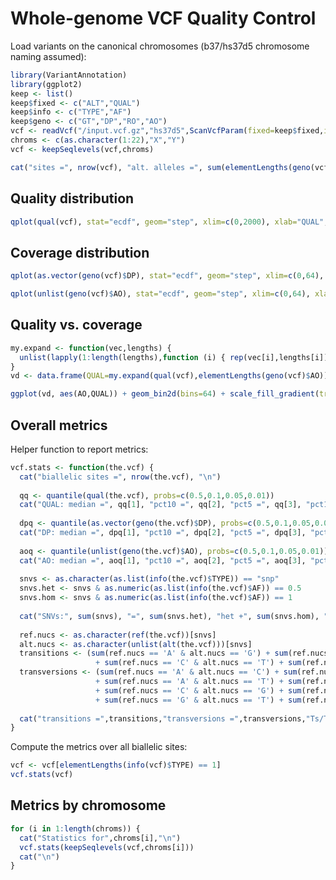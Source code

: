 Whole-genome VCF Quality Control
========================================================

Load variants on the canonical chromosomes (b37/hs37d5 chromosome naming assumed):

```r
library(VariantAnnotation)
library(ggplot2)
keep <- list()
keep$fixed <- c("ALT","QUAL")
keep$info <- c("TYPE","AF")
keep$geno <- c("GT","DP","RO","AO")
vcf <- readVcf("/input.vcf.gz","hs37d5",ScanVcfParam(fixed=keep$fixed,info=keep$info,geno=keep$geno))
chroms <- c(as.character(1:22),"X","Y")
vcf <- keepSeqlevels(vcf,chroms)

cat("sites =", nrow(vcf), "alt. alleles =", sum(elementLengths(geno(vcf)$AO)))
```

## Quality distribution

```r
qplot(qual(vcf), stat="ecdf", geom="step", xlim=c(0,2000), xlab="QUAL", ylab="CDF")
```

## Coverage distribution

```r
qplot(as.vector(geno(vcf)$DP), stat="ecdf", geom="step", xlim=c(0,64), xlab="DP", ylab="CDF")
```

```r
qplot(unlist(geno(vcf)$AO), stat="ecdf", geom="step", xlim=c(0,64), xlab="AO", ylab="CDF")
```

## Quality vs. coverage

```r
my.expand <- function(vec,lengths) {
  unlist(lapply(1:length(lengths),function (i) { rep(vec[i],lengths[i]) } ))
}
vd <- data.frame(QUAL=my.expand(qual(vcf),elementLengths(geno(vcf)$AO)),AO=unlist(geno(vcf)$AO))

ggplot(vd, aes(AO,QUAL)) + geom_bin2d(bins=64) + scale_fill_gradient(trans="sqrt") + xlim(0,64) + ylim(0,2000)
```

## Overall metrics

Helper function to report metrics:

```r
vcf.stats <- function(the.vcf) {
  cat("biallelic sites =", nrow(the.vcf), "\n")
  
  qq <- quantile(qual(the.vcf), probs=c(0.5,0.1,0.05,0.01))
  cat("QUAL: median =", qq[1], "pct10 =", qq[2], "pct5 =", qq[3], "pct1 =", qq[4], "\n")
  
  dpq <- quantile(as.vector(geno(the.vcf)$DP), probs=c(0.5,0.1,0.05,0.01))
  cat("DP: median =", dpq[1], "pct10 =", dpq[2], "pct5 =", dpq[3], "pct1 =", dpq[4], "\n")
  
  aoq <- quantile(unlist(geno(the.vcf)$AO), probs=c(0.5,0.1,0.05,0.01))
  cat("AO: median =", aoq[1], "pct10 =", aoq[2], "pct5 =", aoq[3], "pct1 =", aoq[4], "\n")
  
  snvs <- as.character(as.list(info(the.vcf)$TYPE)) == "snp"
  snvs.het <- snvs & as.numeric(as.list(info(the.vcf)$AF)) == 0.5
  snvs.hom <- snvs & as.numeric(as.list(info(the.vcf)$AF)) == 1
  
  cat("SNVs:", sum(snvs), "=", sum(snvs.het), "het +", sum(snvs.hom), "hom\n")
  
  ref.nucs <- as.character(ref(the.vcf))[snvs]
  alt.nucs <- as.character(unlist(alt(the.vcf)))[snvs]
  transitions <- (sum(ref.nucs == 'A' & alt.nucs == 'G') + sum(ref.nucs == 'G' & alt.nucs == 'A')
                   + sum(ref.nucs == 'C' & alt.nucs == 'T') + sum(ref.nucs == 'T' & ref.nucs == 'C'))
  transversions <- (sum(ref.nucs == 'A' & alt.nucs == 'C') + sum(ref.nucs == 'C' & alt.nucs == 'A')
                   + sum(ref.nucs == 'A' & alt.nucs == 'T') + sum(ref.nucs == 'T' & alt.nucs == 'A')
                   + sum(ref.nucs == 'C' & alt.nucs == 'G') + sum(ref.nucs == 'G' & ref.nucs == 'C')
                   + sum(ref.nucs == 'G' & alt.nucs == 'T') + sum(ref.nucs == 'T' & ref.nucs == 'G'))
  
  cat("transitions =",transitions,"transversions =",transversions,"Ts/Tv =",transitions/transversions,"\n")
}
```

Compute the metrics over all biallelic sites:

```r
vcf <- vcf[elementLengths(info(vcf)$TYPE) == 1]
vcf.stats(vcf)
```

## Metrics by chromosome

```r
for (i in 1:length(chroms)) {
  cat("Statistics for",chroms[i],"\n")
  vcf.stats(keepSeqlevels(vcf,chroms[i]))
  cat("\n")
}
```
